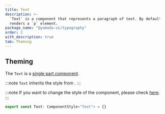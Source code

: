 ```yaml
---
title: Text
description: >-
  `Text` is a component that represents a paragraph of text. By default, it
  renders a `p` element.
package_name: "@yamada-ui/typography"
order: 2
with_description: true
tab: Theming
---
```


## Theming

The `Text` is a [single part component](/styled-system/theming/component-styles#single-part-components).

:::note
`Text` inherits the style from .
:::

:::note
If you want to change the style of the component, please check [here](/styled-system/theming/customize-theme#changing-the-style-of-components).
:::

```ts
export const Text: ComponentStyle<"Text"> = {}
```
